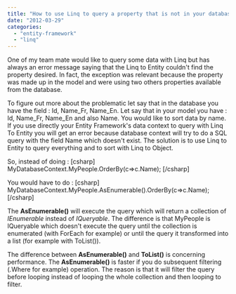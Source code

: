 ```yaml
---
title: "How to use Linq to query a property that is not in your database but in your class model"
date: "2012-03-29"
categories: 
  - "entity-framework"
  - "linq"
---
```


One of my team mate would like to query some data with Linq but has always an error message saying that the Linq to Entity couldn't find the property desired. In fact, the exception was relevant because the property was made up in the model and were using two others properties available from the database.

To figure out more about the problematic let say that in the database you have the field : Id, Name\_Fr, Name\_En. Let say that in your model you have : Id, Name\_Fr, Name\_En and also Name. You would like to sort data by name. If you use directly your Entity Framework's data context to query with Linq To Entity you will get an error because database context will try to do a SQL query with the field Name which doesn't exist. The solution is to use Linq to Entity to query everything and to sort with Linq to Object.

So, instead of doing : \[csharp\] MyDatabaseContext.MyPeople.OrderBy(c=>c.Name); \[/csharp\]

You would have to do : \[csharp\] MyDatabaseContext.MyPeople.AsEnumerable().OrderBy(c=>c.Name); \[/csharp\]

The **AsEnumerable()** will execute the query which will return a collection of _IEnumerable_ instead of _IQueryable_. The difference is that MyPeople is IQueryable which doesn't execute the query until the collection is enumerated (with ForEach for example) or until the query it transformed into a list (for example with ToList()).

The difference between **AsEnumerable()** and **ToList()** is concerning performance. The **AsEnumerable()** is faster if you do subsequent filtering (.Where for example) operation. The reason is that it will filter the query before looping instead of looping the whole collection and then looping to filter.
